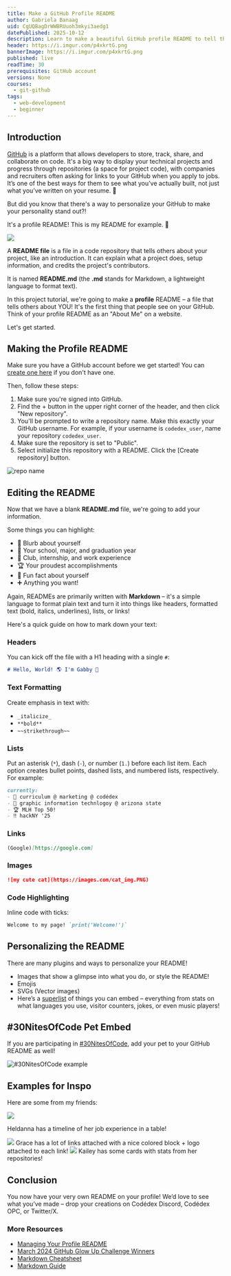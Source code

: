 ```yaml
---
title: Make a GitHub Profile README
author: Gabriela Banaag
uid: CgUQBagDrWWBRUuoh3mkyi3aedg1
datePublished: 2025-10-12
description: Learn to make a beautiful GitHub profile README to tell the world about yourself.
header: https://i.imgur.com/p4xkrtG.png
bannerImage: https://i.imgur.com/p4xkrtG.png
published: live
readTime: 30
prerequisites: GitHub account
versions: None
courses:
  - git-github
tags:
  - web-development
  - beginner
---
```


## Introduction

[GitHub](https://github.com) is a platform that allows developers to store, track, share, and collaborate on code. It's a big way to display your technical projects and progress through repositories (a space for project code), with companies and recruiters often asking for links to your GitHub when you apply to jobs. It’s one of the best ways for them to see what you’ve actually built, not just what you’ve written on your resume. 🐙

But did you know that there's a way to personalize your GitHub to make your personality stand out?!

It's a profile README! This is my README for example. 👤

<img src="https://i.imgur.com/egLVWhL.png" />

A **README file** is a file in a code repository that tells others about your project, like an introduction. It can explain what a project does, setup information, and credits the project's contributors. 

It is named **README.md** (the **.md** stands for Markdown, a lightweight language to format text).

In this project tutorial, we're going to make a **profile** README – a file that tells others about YOU! It's the first thing that people see on your GitHub. Think of your profile README as an "About Me" on a website. 

Let's get started.

## Making the Profile README

Make sure you have a GitHub account before we get started! You can [create one here](https://github.com/signup) if you don't have one.

Then, follow these steps:

1. Make sure you're signed into GitHub.
2. Find the + button in the upper right corner of the header, and then click "New repository".
3. You'll be prompted to write a repository name. Make this exactly your GitHub username. For example, if your username is `codedex_user`, name your repository `codedex_user`.
4. Make sure the repository is set to "Public".
5. Select initialize this repository with a README. Click the [Create repository] button.

![repo name](https://i.imgur.com/kwP9B12.png)

## Editing the README

Now that we have a blank **README.md** file, we're going to add your information. 

Some things you can highlight:

- 👤 Blurb about yourself
- 🏫 Your school, major, and graduation year
- 💼 Club, internship, and work experience
- 🏆 Your proudest accomplishments
- 🧃 Fun fact about yourself
- ➕ Anything you want!

Again, READMEs are primarily written with **Markdown** – it's a simple language to format plain text and turn it into things like headers, formatted text (bold, italics, underlines), lists, or links!

Here's a quick guide on how to mark down your text:

### Headers

You can kick off the file with a H1 heading with a single `#`:

```markdown
# Hello, World! 🌎 I'm Gabby 👋
```

### Text Formatting

Create emphasis in text with:

- `_italicize_`
- `**bold**`
- `~~strikethrough~~`

### Lists

Put an asterisk (`*`), dash (`-`), or number (`1.`) before each list item. Each option creates bullet points, dashed lists, and numbered lists, respectively. For example:

```markdown
currently:
- 👾 curriculum @ marketing @ codédex
- 🎨 graphic information technlogoy @ arizona state
- 🏆 MLH Top 50!
- ‼️ hackNY '25
```

### Links

```markdown
(Google)[https://google.com]
```

### Images

```markdown
![my cute cat](https://images.com/cat_img.PNG)
```

### Code Highlighting

Inline code with ticks:

```markdown
Welcome to my page! `print('Welcome!')`
```

## Personalizing the README

There are many plugins and ways to personalize your README!

- Images that show a glimpse into what you do, or style the README!
- Emojis
- SVGs (Vector images)
- Here’s a [superlist](https://github.com/abhisheknaiidu/awesome-github-profile-readme?tab=readme-ov-file#tools) of things you can embed – everything from stats on what languages you use, visitor counters, jokes, or even music players!

## #30NitesOfCode Pet Embed

If you are participating in [#30NitesOfCode](https://www.codedex.io/30-nites-of-code), add your pet to your GitHub README as well!

![#30NitesOfCode example](https://i.imgur.com/pR6asfj.gif)

## Examples for Inspo

Here are some from my friends:

<img src="https://i.imgur.com/5Dc7peG.png" />

Heldanna has a timeline of her job experience in a table!

<img src="https://i.imgur.com/Fr2KEOp.png" />
Grace has a lot of links attached with a nice colored block + logo attached to each link!

<img src="https://i.imgur.com/79iTNwN.png" />
Kailey has some cards with stats from her repositories!

## Conclusion

You now have your very own README on your profile! We’d love to see what you’ve made – drop your creations on Codédex Discord, Codédex OPC, or Twitter/X.

### More Resources

- [Managing Your Profile README](https://docs.github.com/en/account-and-profile/how-tos/setting-up-and-managing-your-github-profile/customizing-your-profile/managing-your-profile-readme)
- [March 2024 GitHub Glow Up Challenge Winners](https://www.codedex.io/community/monthly-challenge/UcTmQlizQK8eVO5hyEeX/winners)
- [Markdown Cheatsheet](https://github.com/adam-p/markdown-here/wiki/markdown-cheatsheet)
- [Markdown Guide](https://markdownguide.offshoot.io/basic-syntax)

